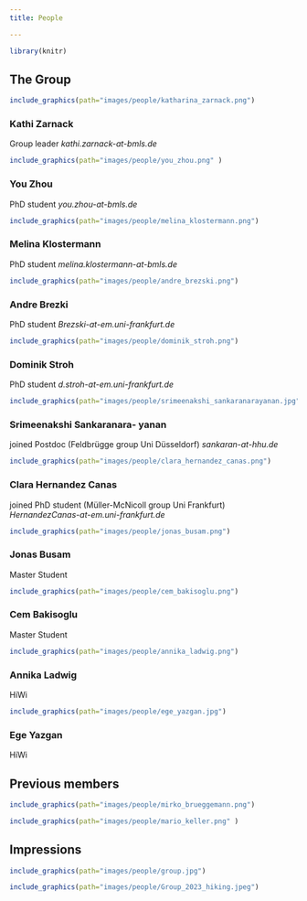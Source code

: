```yaml
---
title: People

---
```


```r
library(knitr)
```


## The Group


::: {layout="[25,25,25,25]"}

```r
include_graphics(path="images/people/katharina_zarnack.png")
```

### Kathi Zarnack
Group leader *kathi.zarnack-at-bmls.de*
\linebreak



```r
include_graphics(path="images/people/you_zhou.png" )
```

### You Zhou
PhD student *you.zhou-at-bmls.de*
\linebreak


```r
include_graphics(path="images/people/melina_klostermann.png")
```

### Melina Klostermann
PhD student *melina.klostermann-at-bmls.de*
\linebreak


```r
include_graphics(path="images/people/andre_brezski.png")
```

### Andre Brezki
PhD student *Brezski-at-em.uni-frankfurt.de*
\linebreak

```r
include_graphics(path="images/people/dominik_stroh.png")
```

### Dominik Stroh
PhD student *d.stroh-at-em.uni-frankfurt.de*
\linebreak

```r
include_graphics(path="images/people/srimeenakshi_sankaranarayanan.jpg" )
```

### Srimeenakshi Sankaranara- yanan
joined Postdoc (Feldbrügge group Uni Düsseldorf) *sankaran-at-hhu.de*
\linebreak

```r
include_graphics(path="images/people/clara_hernandez_canas.png")
```

### Clara Hernandez Canas
joined PhD student (Müller-McNicoll group Uni Frankfurt) *HernandezCanas-at-em.uni-frankfurt.de*
\linebreak

```r
include_graphics(path="images/people/jonas_busam.png")
```


### Jonas Busam
Master Student
\linebreak

```r
include_graphics(path="images/people/cem_bakisoglu.png")
```

### Cem Bakisoglu
Master Student

```r
include_graphics(path="images/people/annika_ladwig.png")
```

### Annika Ladwig
HiWi

\linebreak

```r
include_graphics(path="images/people/ege_yazgan.jpg")
```

### Ege Yazgan
HiWi

\linebreak

\linebreak

\linebreak



:::


## Previous members
::: {layout="[25,25,25,25]"}

```r
include_graphics(path="images/people/mirko_brueggemann.png")

```

```r
include_graphics(path="images/people/mario_keller.png" )
```






:::

## Impressions
::: {layout="[50,50]"}
```r
include_graphics(path="images/people/group.jpg")
```

```r
include_graphics(path="images/people/Group_2023_hiking.jpeg")
```

:::




